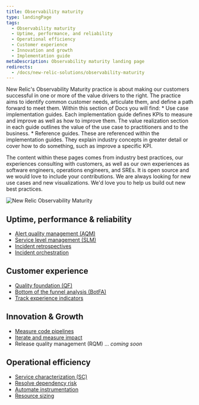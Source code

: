 ```yaml
---
title: Observability maturity
type: landingPage
tags:
  - Observability maturity
  - Uptime, performance, and reliability
  - Operational efficiency
  - Customer experience
  - Innovation and growth
  - Implementation guide
metaDescription: Observability maturity landing page
redirects:
  - /docs/new-relic-solutions/observability-maturity
---
```


<LandingPageHero>

 <HeroContent>
   New Relic's Observability Maturity practice is about making our customers successful in one or more of the value drivers to the right. The practice aims to identify common customer needs, articulate them, and define a path forward to meet them. Within this section of Docs you will find:
* Use case implementation guides. Each implementation guide defines KPIs to measure and improve as well as how to improve them. The value realization section in each guide outlines the value of the use case to practitioners and to the business.
* Reference guides. These are referenced within the implementation guides. They explain industry concepts in greater detail or cover how to  do something, such as improve a specific KPI. 

   The content within these pages comes from industry best practices, our experiences consulting with customers, as well as our own experiences as software engineers, operations engineers, and SREs. It is open source and we would love to include your contributions. We are always looking for new use cases and new visualizations. We'd love you to help us build out new best practices. 

   </HeroContent>

 ![New Relic Observability Maturity](./images/oma-v-drivers.png "New Relic Observability Maturity")
</LandingPageHero>

## Uptime, performance & reliability

- [Alert quality management (AQM)](/docs/new-relic-solutions/observability-maturity/uptime-performance-reliability/aqm-implementation-guide/)
- [Service level management (SLM)](/docs/new-relic-solutions/observability-maturity/uptime-performance-reliability/slm-implementation-guide/)
- [Incident retrospectives](/docs/new-relic-solutions/new-relic-solutions/measure-devops-success/incident-learning-retrospectives/)
- [Incident orchestration](/docs/new-relic-solutions/new-relic-solutions/measure-devops-success/incident-orchestration-align-teams-tools-processes/)

## Customer experience

- [Quality foundation (QF)](/docs/new-relic-solutions/observability-maturity/customer-experience/quality-foundation-implementation-guide)
- [Bottom of the funnel analysis (BotFA)](/docs/new-relic-solutions/observability-maturity/customer-experience/bofta-implementation-guide)
- [Track experience indicators](/docs/new-relic-solutions/new-relic-solutions/measure-devops-success/customer-experience-improvement-track-experience-indicators/)

## Innovation & Growth

- [Measure code pipelines](/docs/new-relic-solutions/new-relic-solutions/measure-devops-success/measure-code-pipelines/)
- [Iterate and measure impact](/docs/new-relic-solutions/new-relic-solutions/measure-devops-success/iterate-measure-impact-track-metrics-after-deployments/)
- Release quality management (RQM) ... _coming soon_

## Operational efficiency

- [Service characterization (SC)](/docs/new-relic-solutions/observability-maturity/operational-efficiency/sc-implementation-guide/)
- [Resolve dependency risk](/docs/new-relic-solutions/new-relic-solutions/measure-devops-success/resolve-dependency-risk-identify-analyze-potential-issues/)
- [Automate instrumentation](docs/new-relic-solutions/new-relic-solutions/measure-devops-success/automate-instrumentation/)
- [Resource sizing](/docs/new-relic-solutions/new-relic-solutions/measure-devops-success/infrastructure-resource-sizing-analyze-operation-metrics/)

